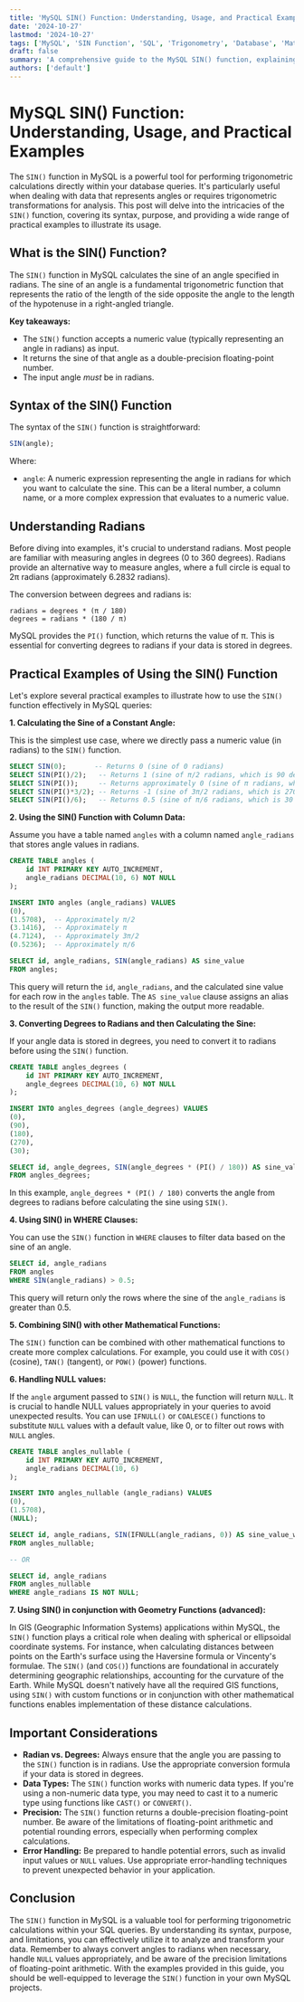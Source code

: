 ```yaml
---
title: 'MySQL SIN() Function: Understanding, Usage, and Practical Examples'
date: '2024-10-27'
lastmod: '2024-10-27'
tags: ['MySQL', 'SIN Function', 'SQL', 'Trigonometry', 'Database', 'Math Functions', 'Radians', 'SQL Queries', 'Programming']
draft: false
summary: 'A comprehensive guide to the MySQL SIN() function, explaining its purpose, syntax, and providing practical examples for using it in your SQL queries. Learn how to calculate the sine of an angle in radians within MySQL.'
authors: ['default']
---
```


# MySQL SIN() Function: Understanding, Usage, and Practical Examples

The `SIN()` function in MySQL is a powerful tool for performing trigonometric calculations directly within your database queries. It's particularly useful when dealing with data that represents angles or requires trigonometric transformations for analysis. This post will delve into the intricacies of the `SIN()` function, covering its syntax, purpose, and providing a wide range of practical examples to illustrate its usage.

## What is the SIN() Function?

The `SIN()` function in MySQL calculates the sine of an angle specified in radians.  The sine of an angle is a fundamental trigonometric function that represents the ratio of the length of the side opposite the angle to the length of the hypotenuse in a right-angled triangle.

**Key takeaways:**

*   The `SIN()` function accepts a numeric value (typically representing an angle in radians) as input.
*   It returns the sine of that angle as a double-precision floating-point number.
*   The input angle *must* be in radians.

## Syntax of the SIN() Function

The syntax of the `SIN()` function is straightforward:

```sql
SIN(angle);
```

Where:

*   `angle`: A numeric expression representing the angle in radians for which you want to calculate the sine. This can be a literal number, a column name, or a more complex expression that evaluates to a numeric value.

## Understanding Radians

Before diving into examples, it's crucial to understand radians.  Most people are familiar with measuring angles in degrees (0 to 360 degrees). Radians provide an alternative way to measure angles, where a full circle is equal to 2π radians (approximately 6.2832 radians).

The conversion between degrees and radians is:

```
radians = degrees * (π / 180)
degrees = radians * (180 / π)
```

MySQL provides the `PI()` function, which returns the value of π. This is essential for converting degrees to radians if your data is stored in degrees.

## Practical Examples of Using the SIN() Function

Let's explore several practical examples to illustrate how to use the `SIN()` function effectively in MySQL queries:

**1. Calculating the Sine of a Constant Angle:**

This is the simplest use case, where we directly pass a numeric value (in radians) to the `SIN()` function.

```sql
SELECT SIN(0);       -- Returns 0 (sine of 0 radians)
SELECT SIN(PI()/2);   -- Returns 1 (sine of π/2 radians, which is 90 degrees)
SELECT SIN(PI());     -- Returns approximately 0 (sine of π radians, which is 180 degrees)
SELECT SIN(PI()*3/2); -- Returns -1 (sine of 3π/2 radians, which is 270 degrees)
SELECT SIN(PI()/6);   -- Returns 0.5 (sine of π/6 radians, which is 30 degrees)
```

**2. Using the SIN() Function with Column Data:**

Assume you have a table named `angles` with a column named `angle_radians` that stores angle values in radians.

```sql
CREATE TABLE angles (
    id INT PRIMARY KEY AUTO_INCREMENT,
    angle_radians DECIMAL(10, 6) NOT NULL
);

INSERT INTO angles (angle_radians) VALUES
(0),
(1.5708),  -- Approximately π/2
(3.1416),  -- Approximately π
(4.7124),  -- Approximately 3π/2
(0.5236);  -- Approximately π/6

SELECT id, angle_radians, SIN(angle_radians) AS sine_value
FROM angles;
```

This query will return the `id`, `angle_radians`, and the calculated sine value for each row in the `angles` table.  The `AS sine_value` clause assigns an alias to the result of the `SIN()` function, making the output more readable.

**3. Converting Degrees to Radians and then Calculating the Sine:**

If your angle data is stored in degrees, you need to convert it to radians before using the `SIN()` function.

```sql
CREATE TABLE angles_degrees (
    id INT PRIMARY KEY AUTO_INCREMENT,
    angle_degrees DECIMAL(10, 6) NOT NULL
);

INSERT INTO angles_degrees (angle_degrees) VALUES
(0),
(90),
(180),
(270),
(30);

SELECT id, angle_degrees, SIN(angle_degrees * (PI() / 180)) AS sine_value
FROM angles_degrees;
```

In this example, `angle_degrees * (PI() / 180)` converts the angle from degrees to radians before calculating the sine using `SIN()`.

**4. Using SIN() in WHERE Clauses:**

You can use the `SIN()` function in `WHERE` clauses to filter data based on the sine of an angle.

```sql
SELECT id, angle_radians
FROM angles
WHERE SIN(angle_radians) > 0.5;
```

This query will return only the rows where the sine of the `angle_radians` is greater than 0.5.

**5. Combining SIN() with other Mathematical Functions:**

The `SIN()` function can be combined with other mathematical functions to create more complex calculations.  For example, you could use it with `COS()` (cosine), `TAN()` (tangent), or `POW()` (power) functions.

**6. Handling NULL values:**

If the `angle` argument passed to `SIN()` is `NULL`, the function will return `NULL`. It is crucial to handle NULL values appropriately in your queries to avoid unexpected results.  You can use `IFNULL()` or `COALESCE()` functions to substitute `NULL` values with a default value, like 0, or to filter out rows with `NULL` angles.

```sql
CREATE TABLE angles_nullable (
    id INT PRIMARY KEY AUTO_INCREMENT,
    angle_radians DECIMAL(10, 6)
);

INSERT INTO angles_nullable (angle_radians) VALUES
(0),
(1.5708),
(NULL);

SELECT id, angle_radians, SIN(IFNULL(angle_radians, 0)) AS sine_value_with_null_handling
FROM angles_nullable;

-- OR

SELECT id, angle_radians
FROM angles_nullable
WHERE angle_radians IS NOT NULL;
```

**7. Using SIN() in conjunction with Geometry Functions (advanced):**

In GIS (Geographic Information Systems) applications within MySQL, the `SIN()` function plays a critical role when dealing with spherical or ellipsoidal coordinate systems.  For instance, when calculating distances between points on the Earth's surface using the Haversine formula or Vincenty's formulae.  The `SIN()` (and `COS()`) functions are foundational in accurately determining geographic relationships, accounting for the curvature of the Earth. While MySQL doesn't natively have all the required GIS functions, using `SIN()` with custom functions or in conjunction with other mathematical functions enables implementation of these distance calculations.

## Important Considerations

*   **Radian vs. Degrees:** Always ensure that the angle you are passing to the `SIN()` function is in radians. Use the appropriate conversion formula if your data is stored in degrees.
*   **Data Types:** The `SIN()` function works with numeric data types.  If you're using a non-numeric data type, you may need to cast it to a numeric type using functions like `CAST()` or `CONVERT()`.
*   **Precision:**  The `SIN()` function returns a double-precision floating-point number. Be aware of the limitations of floating-point arithmetic and potential rounding errors, especially when performing complex calculations.
*   **Error Handling:** Be prepared to handle potential errors, such as invalid input values or `NULL` values. Use appropriate error-handling techniques to prevent unexpected behavior in your application.

## Conclusion

The `SIN()` function in MySQL is a valuable tool for performing trigonometric calculations within your SQL queries. By understanding its syntax, purpose, and limitations, you can effectively utilize it to analyze and transform your data. Remember to always convert angles to radians when necessary, handle `NULL` values appropriately, and be aware of the precision limitations of floating-point arithmetic. With the examples provided in this guide, you should be well-equipped to leverage the `SIN()` function in your own MySQL projects.
